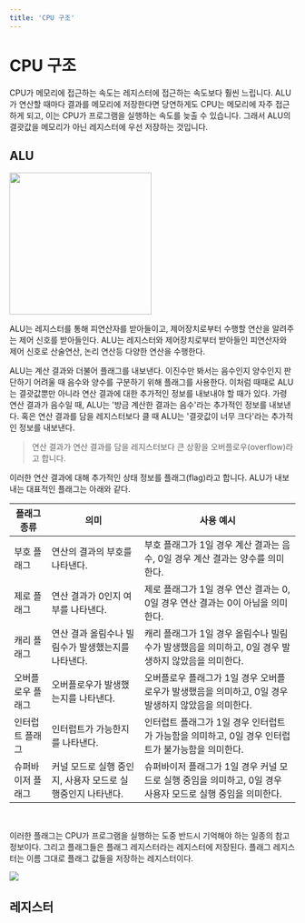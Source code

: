 ```yaml
---
title: 'CPU 구조'
---
```



# CPU 구조

CPU가 메모리에 접근하는 속도는 레지스터에 접근하는 속도보다 훨씬 느립니다.
ALU가 연산할 때마다 결과를 메모리에 저장한다면 당연하게도 CPU는 메모리에 자주 접근하게 되고,
이는 CPU가 프로그램을 실행하는 속도를 늦출 수 있습니다. 그래서 ALU의 결괏값을 메모리가 아닌
레지스터에 우선 저장하는 것입니다.

## ALU

<Image
  src="https://user-images.githubusercontent.com/64428916/210801539-b049a386-9415-4757-8ef5-7e1321d6aac7.png"
  height="250px"
/>

ALU는 레지스터를 통해 피연산자를 받아들이고, 제어장치로부터 수행할 연산을 알려주는 제어 신호를 받아들인다.
ALU는 레지스터와 제어장치로부터 받아들인 피연산자와 제어 신호로 산술연산, 논리 연산등 다양한 연산을 수행한다.

ALU는 계산 결과와 더불어 플래그를 내보낸다. 이진수만 봐서는 음수인지 양수인지 판단하기 어려울 때
음수와 양수를 구분하기 위해 플래그를 사용한다. 이처럼 때때로 ALU는 결괏값뿐만 아니라 연산 결과에
대한 추가적인 정보를 내보내야 할 때가 있다. 가령 연산 결과가 음수일 때, ALU는 '방금 계산한
결과는 음수'라는 추가적인 정보를 내보낸다. 혹은 연산 결과를 담을 레지스터보다 클 때 ALU는 '결괏값이
너무 크다'라는 추가적인 정보를 내보낸다.

> 연산 결과가 연산 결과를 담을 레지스터보다 큰 상황을 오버플로우(overflow)라고 합니다.

이러한 연산 결과에 대해 추가적인 상태 정보를 플래그(flag)라고 합니다. ALU가 내보내는 대표적인 플래그는
아래와 같다.

| 플래그 종류       | 의미                                                        | 사용 예시                                                                                                   |
| ----------------- | ----------------------------------------------------------- | ----------------------------------------------------------------------------------------------------------- |
| 부호 플래그       | 연산의 결과의 부호를 나타낸다.                              | 부호 플래그가 1일 경우 계산 결과는 음수, 0일 경우 계산 결과는 양수를 의미한다.                              |
| 제로 플래그       | 연산 결과가 0인지 여부를 나타낸다.                          | 제로 플래그가 1일 경우 연산 결과는 0, 0일 경우 연산 결과는 0이 아님을 의미한다.                             |
| 캐리 플래그       | 연산 결과 올림수나 빌림수가 발생했는지를 나타낸다.          | 캐리 플래그가 1일 경우 올림수나 빌림수가 발생했음을 의미하고, 0일 경우 발생하지 않았음을 의미한다.          |
| 오버플로우 플래그 | 오버플로우가 발생했는지를 나타낸다.                         | 오버플로우 플래그가 1일 경우 오버플로우가 발생했음을 의미하고, 0일 경우 발생하지 않았음을 의미한다.         |
| 인터럽트 플래그   | 인터럽트가 가능한지를 나타낸다.                             | 인터럽트 플래그가 1일 경우 인터럽트가 가능함을 의미하고, 0일 경우 인터럽트가 불가능함을 의미한다.           |
| 슈퍼바이저 플래그 | 커널 모드로 실행 중인지, 사용자 모드로 실행중인지 나타낸다. | 슈퍼바이저 플래그가 1일 경우 커널 모드로 실행 중임을 의미하고, 0일 경우 사용자 모드로 실행 중임을 의미한다. |

<br />

이러한 플래그는 CPU가 프로그램을 실행하는 도중 반드시 기억해야 하는 일종의 참고 정보이다.
그리고 플래그들은 플래그 레지스터라는 레지스터에 저장된다. 플래그 레지스터는 이름 그대로 플래그 값들을
저장하는 레지스터이다.

<Image
  src="https://user-images.githubusercontent.com/63354527/211129243-a57b553b-5f76-4b52-9591-f81d2024d284.png"
  referenceLink="https://user-images.githubusercontent.com/63354527/211129243-a57b553b-5f76-4b52-9591-f81d2024d284.png"
  description="플래그 레지스터"
/>

## 레지스터

##
